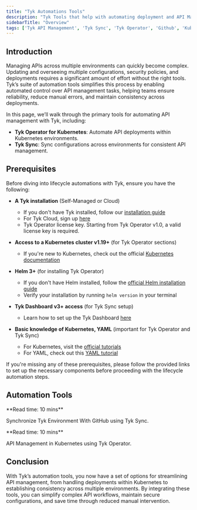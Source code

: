 ```yaml
---
title: "Tyk Automations Tools"
description: "Tyk Tools that help with automating deployment and API Management operations"
sidebarTitle: "Overview"
tags: ['Tyk API Management', 'Tyk Sync', 'Tyk Operator', 'Github', 'Kubernetes', 'Automations']
---
```



## Introduction

Managing APIs across multiple environments can quickly become complex. Updating and overseeing multiple configurations, security policies, and deployments requires a significant amount of effort without the right tools. Tyk’s suite of automation tools simplifies this process by enabling automated control over API management tasks, helping teams ensure reliability, reduce manual errors, and maintain consistency across deployments.

In this page, we’ll walk through the primary tools for automating API management with Tyk, including:

* **Tyk Operator for Kubernetes**: Automate API deployments within Kubernetes environments.
* **Tyk Sync**: Sync configurations across environments for consistent API management.

## Prerequisites

Before diving into lifecycle automations with Tyk, ensure you have the following:

- **A Tyk installation** (Self-Managed or Cloud)
  - If you don't have Tyk installed, follow our [installation guide](/docsv2/docsv2/tyk-self-managed#installation-options-for-tyk-self-managed)
  - For Tyk Cloud, sign up [here](https://tyk.io/sign-up/)
  - Tyk Operator license key. Starting from Tyk Operator v1.0, a valid license key is required.

- **Access to a Kubernetes cluster v1.19+** (for Tyk Operator sections)
  - If you're new to Kubernetes, check out the official [Kubernetes documentation](https://kubernetes.io/docs/setup/)

- **Helm 3+** (for installing Tyk Operator)
  - If you don't have Helm installed, follow the [official Helm installation guide](https://helm.sh/docs/intro/install/)
  - Verify your installation by running `helm version` in your terminal

- **Tyk Dashboard v3+ access** (for Tyk Sync setup)
  - Learn how to set up the Tyk Dashboard [here](/docsv2/docsv2/tyk-dashboard)

- **Basic knowledge of Kubernetes, YAML** (important for Tyk Operator and Tyk Sync)
  - For Kubernetes, visit the [official tutorials](https://kubernetes.io/docs/tutorials/)
  - For YAML, check out this [YAML tutorial](https://yaml.org/spec/1.2/spec.html)

If you're missing any of these prerequisites, please follow the provided links to set up the necessary components before proceeding with the lifecycle automation steps.

## Automation Tools

<ResponsiveGrid>


<Card href="api-management/automations/sync" img="/img/GitHub-Mark-64px.png">
**Read time: 10 mins**

Synchronize Tyk Environment With GitHub using Tyk Sync.
</Card>

<Card href="api-management/automations/operator" img="/img/k8s.png">
**Read time: 10 mins**

API Management in Kubernetes using Tyk Operator.
</Card>


</ResponsiveGrid>

## Conclusion

With Tyk’s automation tools, you now have a set of options for streamlining API management, from handling deployments within Kubernetes to establishing consistency across multiple environments. By integrating these tools, you can simplify complex API workflows, maintain secure configurations, and save time through reduced manual intervention.